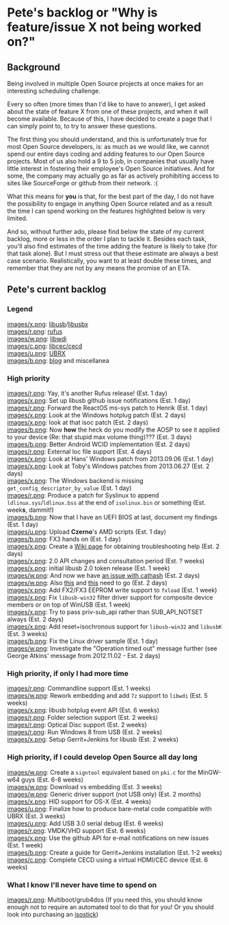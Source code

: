 = Pete's backlog or "Why is feature/issue X not being worked on?" =

== Background ==
Being involved in multiple Open Source projects at once makes for an interesting scheduling challenge.

Every so often (more times than I'd like to have to answer), I get asked about the state of feature X from one of these projects, and when it will become available. Because of this, I have decided to create a page that I can simply point to, to try to answer these questions.

The first thing you should understand, and this is unfortunately true for most Open Source developers, is: as much as we would like, we cannot spend our entire days coding and adding features to our Open Source projects. Most of us also hold a 9 to 5 job, in companies that usually have little interest in fostering their employee's Open Source initiatives. And for some, the company may actually go as far as actively prohibiting access to sites like SourceForge or github from their network. :(

What this means for '''you''' is that, for the best part of the day, I do not have the possibility to engage in anything Open Source related and as a result the time I can spend working on the features highlighted below is very limited.

And so, without further ado, please find below the state of my current backlog, more or less in the order I plan to tackle it. Besides each task, you'll also find estimates of the time adding the feature is likely to take (for that task alone). But I must stress out that these estimate are always a best case scenario. Realistically, you want to at least double these times, and remember that they are not by any means the promise of an ETA.

== Pete's current backlog ==

=== Legend ===
[[images/x.png]]: [http://libusb.info libusb]/[http://libusbx.org libusbx]<br/>
[[images/r.png]]: [http://rufus.akeo.ie rufus]<br/>
[[images/w.png]]: [http://libwdi.akeo.ie libwdi]<br/>
[[images/c.png]]: [http://cecd.akeo.ie libcec/cecd]<br/>
[[images/u.png]]: [http://ubrx.akeo.ie UBRX]<br/>
[[images/b.png]]: [http://pete.akeo.ie blog] and miscellanea<br/>

=== High priority ===
[[images/r.png]]: Yay, it's another Rufus release! (Est. 1 day)<br/>
[[images/x.png]]: Set up libusb github issue notifications (Est. 1 day)<br/>
[[images/r.png]]: Forward the ReactOS ms-sys patch to Henrik (Est. 1 day)<br/>
[[images/x.png]]: Look at the Windows hotplug patch (Est. 2 days)<br/>
[[images/x.png]]: look at that isoc patch (Est. 2 days)<br/>
[[images/b.png]]: Now '''how''' the heck do you modify the AOSP to see it applied to your device (Re: that stupid max volume thing)??? (Est. 3 days)<br/>
[[images/b.png]]: Better Android WCID implementation (Est. 2 days)<br/>
[[images/r.png]]: External loc file support (Est. 4 days)<br/>
[[images/x.png]]: Look at Hans' Windows patch from 2013.09.06 (Est. 1 day)<br/>
[[images/x.png]]: Look at Toby's Windows patches from 2013.06.27 (Est. 2 days)<br/>
[[images/x.png]]: The Windows backend is missing <tt>get_config_descriptor_by_value</tt> (Est. 1 day)<br/>
[[images/r.png]]: Produce a patch for Syslinux to append <tt>ldlinux.sys</tt>/<tt>ldlinux.bss</tt> at the end of <tt>isolinux.bin</tt> or something (Est. week'''s''', dammit!)<br/>
[[images/b.png]]: Now that I have an UEFI BIOS at last, document my findings (Est. 1 day)<br/>
[[images/u.png]]: Upload '''Czerno''''s AMD scripts (Est. 1 day)<br/>
[[images/b.png]]: FX3 hands on (Est. 1 day)<br/>
[[images/x.png]]: Create a [https://github.com/libusbx/libusbx/wiki/Troubleshooting Wiki page] for obtaining troubleshooting help (Est. 2 days)<br/>
[[images/x.png]]: 2.0 API changes and consultation period (Est. ? weeks)<br/>
[[images/x.png]]: initial libusb 2.0 token release (Est. 1 week)<br/>
[[images/w.png]]: And now we have [https://github.com/pbatard/libwdi/issues/9 an issue with cathash] (Est. 2 days)<br/>
[[images/w.png]]: Also [https://github.com/pbatard/libwdi/issues/4 this] and [https://github.com/pbatard/libwdi/issues/6 this] need to go (Est. 2 days)<br/>
[[images/x.png]]: Add FX2/FX3 EEPROM write support to <code>fxload</code> (Est. 1 week)<br/>
[[images/x.png]]: Fix <code>libusb-win32</code> filter driver support for composite device members or on top of WinUSB (Est. 1 week)<br/>
[[images/x.png]]: Try to pass priv-sub_api rather than SUB_API_NOTSET always (Est. 2 days)<br/>
[[images/x.png]]: Add reset+isochronous support for <code>libusb-win32</code> and <code>libusbK</code> 
(Est. 3 weeks)<br/>
[[images/b.png]]: Fix the Linux driver sample (Est. 1 day)<br/>
[[images/w.png]]: Investigate the "Operation timed out" message further (see George Atkins' message from 2012.11.02 - Est. 2 days)

=== High priority, if only I had more time ===
[[images/r.png]]: Commandline support (Est. 1 weeks)<br/>
[[images/w.png]]: Rework embedding and add <code>7z</code> support to <code>libwdi</code> (Est. 5 weeks)<br/>
[[images/x.png]]: libusb hotplug event API (Est. 6 weeks)<br/>
[[images/r.png]]: Folder selection support (Est. 2 weeks)<br/>
[[images/r.png]]: Optical Disc support (Est. 2 weeks)<br/>
[[images/r.png]]: Run Windows 8 from USB (Est. 2 weeks)<br/>
[[images/x.png]]: Setup Gerrit+Jenkins for libusb (Est. 2 weeks)<br/>

=== High priority, if I could develop Open Source all day long ===
[[images/w.png]]: Create a <code>signtool</code> equivalent based on <code>pki.c</code> for the MinGW-w64 guys (Est. 6-8 weeks)<br/>
[[images/w.png]]: Download vs embedding (Est. 3 weeks)<br/>
[[images/w.png]]: Generic driver support (not USB only) (Est. 2 months)<br/>
[[images/x.png]]: HID support for OS-X (Est. 4 weeks)<br/>
[[images/u.png]]: Finalize how to produce bare-metal code compatible with UBRX (Est. 3 weeks)<br/>
[[images/u.png]]: Add USB 3.0 serial debug (Est. 6 weeks)<br/>
[[images/r.png]]: VMDK/VHD support (Est. 6 weeks)<br/>
[[images/x.png]]: Use the github API for e-mail notifications on new issues (Est. 1 week)<br/>
[[images/b.png]]: Create a guide for Gerrit+Jenkins installation (Est. 1-2 weeks)<br/>
[[images/c.png]]: Complete CECD using a virtual HDMI/CEC device (Est. 6 weeks)<br/>

=== What I know I'll never have time to spend on ===
[[images/r.png]]: Multiboot/grub4dos (If you need this, you should know enough not to require an automated tool to do that for you! Or you should look into purchasing an [http://isostick.com/ isostick])<br/>


